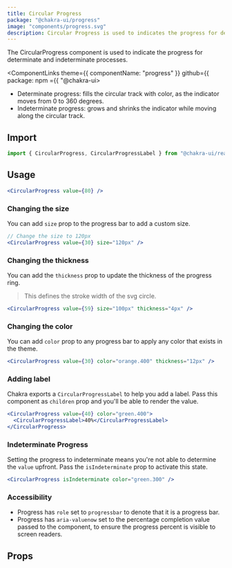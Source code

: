 ```yaml
---
title: Circular Progress
package: "@chakra-ui/progress"
image: "components/progress.svg"
description: Circular Progress is used to indicates the progress for determinate and indeterminate processes. ---
---
```


The CircularProgress component is used to indicate the progress for determinate and indeterminate processes.

<ComponentLinks theme={{ componentName: "progress" }} github={{ package: npm ={{ "@chakra-ui>

<carbon-ad></carbon-ad>

- Determinate progress: fills the circular track with color, as the indicator moves from 0 to 360 degrees.
- Indeterminate progress: grows and shrinks the indicator while moving along the circular track.

## Import

```js
import { CircularProgress, CircularProgressLabel } from "@chakra-ui/react"
```

## Usage

```jsx
<CircularProgress value={80} />
```

### Changing the size

You can add `size` prop to the progress bar to add a custom size.

```jsx
// Change the size to 120px
<CircularProgress value={30} size="120px" />
```

### Changing the thickness

You can add the `thickness` prop to update the thickness of the progress ring.

> This defines the stroke width of the svg circle.

```jsx
<CircularProgress value={59} size="100px" thickness="4px" />
```

### Changing the color

You can add `color` prop to any progress bar to apply any color that exists in the theme.

```jsx
<CircularProgress value={30} color="orange.400" thickness="12px" />
```

### Adding label

Chakra exports a `CircularProgressLabel` to help you add a label. Pass this component as `children` prop and you'll be able to render the value.

```jsx
<CircularProgress value={40} color="green.400">
  <CircularProgressLabel>40%</CircularProgressLabel>
</CircularProgress>
```

### Indeterminate Progress

Setting the progress to indeterminate means you're not able to determine the `value` upfront. Pass the `isIndeterminate` prop to activate this state.

```jsx
<CircularProgress isIndeterminate color="green.300" />
```

### Accessibility

- Progress has `role` set to `progressbar` to denote that it is a progress bar.
- Progress has `aria-valuenow` set to the percentage completion value passed to the component, to ensure the progress percent is visible to screen readers.

## Props

<PropsTable of="CircularProgress" />
